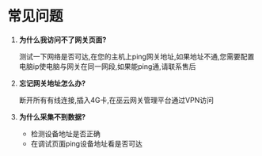 # 常见问题

1. **为什么我访问不了网关页面?**

    测试一下网络是否可达,在您的主机上ping网关地址,如果地址不通,您需要配置电脑ip使电脑与网关在同一网段,如果能ping通,请联系售后

2. **忘记网关地址怎么办?**

    断开所有有线连接,插入4G卡,在巫云网关管理平台通过VPN访问

3. **为什么采集不到数据?**

    * 检测设备地址是否正确
    * 在调试页面ping设备地址看是否可达
